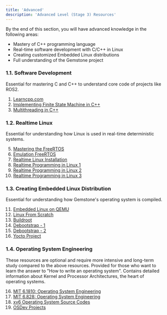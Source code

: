 ```yaml
---
title: 'Advanced'
description: 'Advanced Level (Stage 3) Resources'
---
```


<Tip>
By the end of this section, you will have advanced knowledge in the following areas:

* Mastery of C++ programming language
* Real-time software development with C/C++ in Linux
* Creating customized Embedded Linux distributions
* Full understanding of the Gemstone project
</Tip>

### 1.1. Software Development

Essential for mastering C and C++ to understand core code of projects like ROS2.

1. [Learncpp.com](https://www.learncpp.com)
2. [Implementing Finite State Machine in C++](https://www.aleksandrhovhannisyan.com/blog/implementing-a-finite-state-machine-in-cpp)
3. [Multithreading in C++](https://db.in.tum.de/teaching/ss21/c++praktikum/slides/lecture-10.2.pdf)

### 1.2. Realtime Linux

Essential for understanding how Linux is used in real-time deterministic systems.

5. [Mastering the FreeRTOS](https://www.freertos.org/media/2018/161204_Mastering_the_FreeRTOS_Real_Time_Kernel-A_Hands-On_Tutorial_Guide.pdf)
6. [Emulation FreeRTOS](https://freertos.org/Documentation/02-Kernel/03-Supported-devices/04-Demos/03-Emulation-and-simulation/01-Emulation-and-simulation)
7. [Realtime Linux Installation](https://www.ubuntubuzz.com/2012/03/real-time-linux-installation-on-ubuntu.html?m=1)
8. [Realtime Programming in Linux 1](https://shuhaowu.com/blogseries.html#rt-linux-programming)
9. [Realtime Programming in Linux 2](https://wiki.linuxfoundation.org/realtime/documentation/start)
10. [Realtime Programming in Linux 3](https://elinux.org/Real_Time)

### 1.3. Creating Embedded Linux Distribution

Essential for understanding how Gemstone's operating system is compiled.

11. [Embedded Linux on QEMU](https://medium.com/@fprotopapa/embedded-linux-from-scratch-quick-easy-on-qemu-87e761834b51)
12. [Linux From Scratch](https://www.linuxfromscratch.org/lfs/view/stable)
13. [Buildroot](https://buildroot.org)
14. [Debootstrap - 1](https://wiki.debian.org/Debootstrap)
15. [Debootstrap - 2](https://akhileshmoghe.github.io/_post/linux/debian_minimal_rootfs)
16. [Yocto Project](https://docs.yoctoproject.org)

### 1.4. Operating System Engineering

These resources are optional and require more intensive and long-term study compared to the above resources. Provided for those who want to learn the answer to "How to write an operating system". Contains detailed information about Kernel and Processor Architectures, the heart of operating systems.

16. [MIT 6.1810: Operating System Engineering](https://pdos.csail.mit.edu/6.1810/2023/overview.html)
17. [MIT 6.828: Operating System Engineering](https://pdos.csail.mit.edu/6.828/2024/xv6.html)
18. [xv6 Operating System Source Codes](https://github.com/mit-pdos/xv6-public)
19. [OSDev Projects](https://wiki.osdev.org/Projects)
